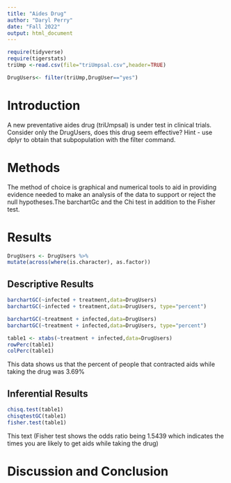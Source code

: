 ```yaml
---
title: "Aides Drug"
author: "Daryl Perry"
date: "Fall 2022"
output: html_document
---
```


```r
require(tidyverse)
require(tigerstats)
triUmp <-read.csv(file="triUmpsal.csv",header=TRUE)
```

```r
DrugUsers<- filter(triUmp,DrugUser=="yes")
```

# Introduction

<!--In this section you explain what you are trying to show.  Where did the data come from?  What is the research or other question you are trying to answer?.  If you skimp in this section expect to be marked down in your grade. Paint a picture of the project a couple of paragraphs is expected!-->

A new  preventative aides drug (triUmpsal) is under test in clinical trials. Consider only the DrugUsers, does this drug seem effective?  Hint - use dplyr to obtain that subpopulation with the filter command.

# Methods
The method of choice is graphical and numerical tools to aid in providing evidence needed to make an
 analysis of the data to support or reject the null hypotheses.The barchartGc and the Chi test in addition to the Fisher test. 
<!--Decide on your methods:  use "variable analysis" or other appropriate descriptors.  Make sure to choose at least one graphical method and at least one numerical method. Discuss what data manipulations may be needed for example subsetting or other binning procedures and what sort of graphical displays and inferential tools will be used!-->

# Results
```r
DrugUsers <- DrugUsers %>%
mutate(across(where(is.character), as.factor))
```
<!--Divide this section into two sub-sections:  One for your descriptive  results and one for your inferential results.!-->

## Descriptive Results
```r
barchartGC(~infected + treatment,data=DrugUsers)
barchartGC(~infected + treatment,data=DrugUsers, type="percent")

barchartGC(~treatment + infected,data=DrugUsers)
barchartGC(~treatment + infected,data=DrugUsers, type="percent")


```

<!--Numerical results go here. Use the numerical results to describe the patterns if any that exist in the data as focused toward the research question!-->
```r
table1 <- xtabs(~treatment + infected,data=DrugUsers)
rowPerc(table1)
colPerc(table1)
```
This data shows us that the percent of people that contracted aids while taking the drug was 3.69%



## Inferential Results

<!--State hypothesis clearly.  Make sure your discussion of the inferential test covers all the aspects that the test output produces, such as test statistic, p-value etc.  Make a decision about the null hypothesis, explain the assumptions on which the selected test/procedure was based, and why the chosen procedure satisfys the assumptions and is appropriate to answer the research question!-->

```r
chisq.test(table1)
chisqtestGC(table1)
fisher.test(table1)
```
This text (Fisher test shows the odds ratio being 1.5439 which indicates the times you are likely to get aids 
while taking the drug)


# Discussion and Conclusion




<!--Discussion and conclusion here.  If you found a relationship be sure to consider whether the relationship occurs because one of the variavbles causes the other, or whether they perhasps are related for some other reason.  Watch the chapter 6 videos from the GeorgeTown videos collection.!-->
